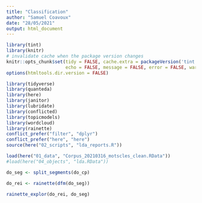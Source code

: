 ```yaml
---
title: "Classification"
author: "Samuel Coavoux"
date: "28/05/2021"
output: html_document
---
```


```r
library(tint)
library(knitr)
# invalidate cache when the package version changes
knitr::opts_chunk$set(tidy = FALSE, cache.extra = packageVersion('tint'),
                      echo = FALSE, message = FALSE, error = FALSE, warning = FALSE)
options(htmltools.dir.version = FALSE)
```

```r
library(tidyverse)
library(quanteda)
library(here)
library(janitor)
library(lubridate)
library(conflicted)
library(topicmodels)
library(wordcloud)
library(rainette)
conflict_prefer("filter", "dplyr")
conflict_prefer("here", "here")
source(here("02_scripts", "lda_reports.R"))
```

```r
load(here("01_data", "Corpus_20210316_motscles_clean.RData"))
#load(here("04_objects", "lda.RData"))
```

```r
do_seg <- split_segments(do_cp)
```

```r
do_rei <- rainette(dfm(do_seg))
```

```r
rainette_explor(do_rei, do_seg)
```

